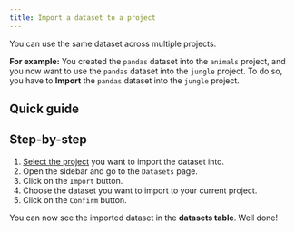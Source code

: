 ```yaml
---
title: Import a dataset to a project
---
```



You can use the same dataset across multiple projects.

**For example:** You created the `pandas` dataset into the `animals` project, and you now want to use the `pandas` dataset into the `jungle` project.
To do so, you have to **Import** the `pandas` dataset into the `jungle` project.

## Quick guide

<VideoPlayer src="https://cdn.csquare.run/docs/webm/import-dataset.webm" />

## Step-by-step

1. [Select the project](../projects/select-a-project.mdx) you want to import the dataset into.
2. Open the sidebar and go to the `Datasets` page.
3. Click on the `Import` button.
4. Choose the dataset you want to import to your current project.
5. Click on the `Confirm` button.

You can now see the imported dataset in the **datasets table**. Well done!

